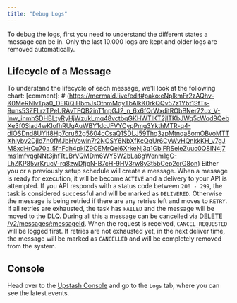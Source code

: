 ```yaml
---
title: "Debug Logs"
---
```

To debug the logs, first you need to understand the different states a message can
be in.
Only the last 10.000 logs are kept and older logs are removed automatically.
## Lifecycle of a Message
To understand the lifecycle of each message, we'll look at the following chart:
[comment]: # (https://mermaid.live/edit#pako:eNplkmFr2zAQhv-K0MeRNIvTpa0_DEKiQiHbmJsOtnmMqyTbAlkK0rkQQv57z1Ybt1SfTs-9uns53ZFLrzTPeURAvTFQB2inT1npGJ2_n_6x6fQrWxditRObBNer72ux_V-Inw_inmhSDHBLtyRyHjWzukLmq48vctbqGKHWTIKT2jITKbJWq5cWqd9QebXe3f0Siad4wKIofhRUqAuWBY1dcJFVYCypPmg3YkthMTR-q4-dlOSDnd8UYlf8Hp7cru62g5604cCsaQ1SDLJ59Thq3zpMtnqa8omOBvoMTTXhlybv2DjId7h0fMJbHVowin7r2NOSY6NbXfKcQqUr6CyWvHQnkkKH_v7gJM8xdHrCu70a_5fnFdh4pkIZ9OEMrQel6XrkeNj3q1GbiFRSeleZuuc0Q8IN4j7ms1mfvqgNNt3jhfTtLBrVQMDm6WY5W2bLa8gWenm1gC-LhZKP85vrKrucV-rq8zwDfjpN-B7cH-9HV3rw8y3t5bCep2crG8on)
Either you or a previously setup schedule will create a message.
When a message is ready for execution, it will be become `ACTIVE` and a delivery to
your API is attempted.
If you API responds with a status code between `200 - 299`, the task is
considered successful and will be marked as `DELIVERED`.
Otherwise the message is being retried if there are any retries left and moves to `RETRY`. If all retries are exhausted, the task has `FAILED` and the message will be moved to the DLQ.
During all this a message can be cancelled via [DELETE /v2/messages/:messageId](https://docs.upstash.com/qstash/api/messages/cancel). When the request is received, `CANCEL_REQUESTED` will be logged first.
If retries are not exhausted yet, in the next deliver time, the message will be marked as `CANCELLED` and will be completely removed from the system.
## Console
Head over to the [Upstash Console](https://console.upstash.com/qstash) and go to
the `Logs` tab, where you can see the latest events.